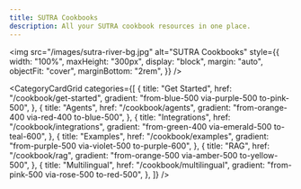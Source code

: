 ```yaml
---
title: SUTRA Cookbooks
description: All your SUTRA cookbook resources in one place.
---
```


<img
  src="/images/sutra-river-bg.jpg"
  alt="SUTRA Cookbooks"
  style={{
    width: "100%",
    maxHeight: "300px",
    display: "block",
    margin: "auto",
    objectFit: "cover",
    marginBottom: "2rem",
  }}
/>

<CategoryCardGrid
  categories={[
    {
      title: "Get Started",
      href: "/cookbook/get-started",
      gradient: "from-blue-500 via-purple-500 to-pink-500",
    },
    {
      title: "Agents",
      href: "/cookbook/agents",
      gradient: "from-orange-400 via-red-400 to-blue-500",
    },
    {
      title: "Integrations",
      href: "/cookbook/integrations",
      gradient: "from-green-400 via-emerald-500 to-teal-600",
    },
    {
      title: "Examples",
      href: "/cookbook/examples",
      gradient: "from-purple-500 via-violet-500 to-purple-600",
    },
    {
      title: "RAG",
      href: "/cookbook/rag",
      gradient: "from-orange-500 via-amber-500 to-yellow-500",
    },
    {
      title: "Multilingual",
      href: "/cookbook/multilingual",
      gradient: "from-pink-500 via-rose-500 to-red-500",
    },
  ]}
/>
